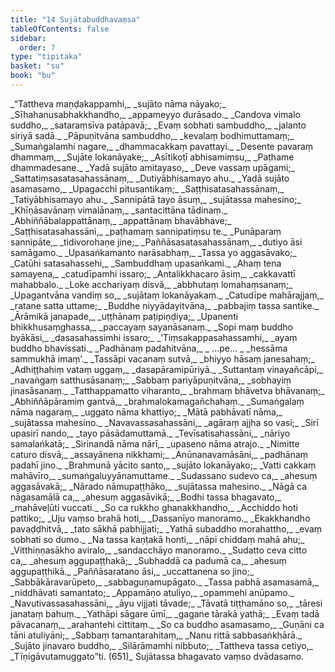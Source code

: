 ```yaml
---
title: "14 Sujātabuddhavaṃsa"
tableOfContents: false
sidebar:
  order: 7
type: "tipitaka"
basket: "su"
book: "bu"
---
```



<DynamicBreadcrumb />

<Division number="1" book="bu" bookNo="21" page="329">

<Paragraph number="630" type="verses" book="bu">
_“Tattheva maṇḍakappamhi,_  
_sujāto nāma nāyako;_  
_Sīhahanusabhakkhandho,_  
_appameyyo durāsado._  

</Paragraph>

</Division>
<Division number="2" book="bu" bookNo="21" page="329">

<Paragraph number="631" type="verses" book="bu">
_Candova vimalo suddho,_  
_sataraṃsīva patāpavā;_  
_Evaṃ sobhati sambuddho,_  
_jalanto siriyā sadā._  

</Paragraph>

</Division>
<Division number="3" book="bu" bookNo="21" page="329">

<Paragraph number="632" type="verses" book="bu">
_Pāpuṇitvāna sambuddho,_  
_kevalaṃ bodhimuttamaṃ;_  
_Sumaṅgalamhi nagare,_  
_dhammacakkaṃ pavattayi._  

</Paragraph>

</Division>
<Division number="4" book="bu" bookNo="21" page="329">

<Paragraph number="633" type="verses" book="bu">
_Desente pavaraṃ dhammaṃ,_  
_Sujāte lokanāyake;_  
_Asītikoṭī abhisamiṃsu,_  
_Paṭhame dhammadesane._  

</Paragraph>

</Division>
<Division number="5" book="bu" bookNo="21" page="329">

<Paragraph number="634" type="verses" book="bu">
_Yadā sujāto amitayaso,_  
_Deve vassaṃ upāgami;_  
_Sattatiṃsasatasahassānaṃ,_  
_Dutiyābhisamayo ahu._  

</Paragraph>

</Division>
<Division number="6" book="bu" bookNo="21" page="329">

<Paragraph number="635" type="verses" book="bu">
_Yadā sujāto asamasamo,_  
_Upagacchi pitusantikaṃ;_  
_Saṭṭhisatasahassānaṃ,_  
_Tatiyābhisamayo ahu._  

</Paragraph>

</Division>
<Division number="7" book="bu" bookNo="21" page="329">

<Paragraph number="636" type="verses" book="bu">
_Sannipātā tayo āsuṃ,_  
_sujātassa mahesino;_  
_Khīṇāsavānaṃ vimalānaṃ,_  
_santacittāna tādinaṃ._  

</Paragraph>

</Division>
<Division number="8" book="bu" bookNo="21" page="329">

<Paragraph number="637" type="verses" book="bu">
_Abhiññābalappattānaṃ,_  
_appattānaṃ bhavābhave;_  
_Saṭṭhisatasahassāni,_  
_paṭhamaṃ sannipatiṃsu te._  

</Paragraph>

</Division>
<Division number="9" book="bu" bookNo="21" page="329">

<Paragraph number="638" type="verses" book="bu">
_Punāparaṃ sannipāte,_  
_tidivorohaṇe jine;_  
_Paññāsasatasahassānaṃ,_  
_dutiyo āsi samāgamo._  

</Paragraph>

</Division>
<Division number="10" book="bu" bookNo="21" page="330">

<Paragraph number="639" type="verses" book="bu">
_Upasaṅkamanto narāsabhaṃ,_  
_Tassa yo aggasāvako;_  
_Catūhi satasahassehi,_  
_Sambuddhaṃ upasaṅkami._  

</Paragraph>

</Division>
<Division number="11" book="bu" bookNo="21" page="330">

<Paragraph number="640" type="verses" book="bu">
_Ahaṃ tena samayena,_  
_catudīpamhi issaro;_  
_Antalikkhacaro āsiṃ,_  
_cakkavattī mahabbalo._  

</Paragraph>

</Division>
<Division number="12" book="bu" bookNo="21" page="330">

<Paragraph number="641" type="verses" book="bu">
_Loke acchariyaṃ disvā,_  
_abbhutaṃ lomahaṃsanaṃ;_  
_Upagantvāna vandiṃ so,_  
_sujātaṃ lokanāyakaṃ._  

</Paragraph>

</Division>
<Division number="13" book="bu" bookNo="21" page="330">

<Paragraph number="642" type="verses" book="bu">
_Catudīpe mahārajjaṃ,_  
_ratane satta uttame;_  
_Buddhe niyyādayitvāna,_  
_pabbajiṃ tassa santike._  

</Paragraph>

</Division>
<Division number="14" book="bu" bookNo="21" page="330">

<Paragraph number="643" type="verses" book="bu">
_Ārāmikā janapade,_  
_uṭṭhānaṃ paṭipiṇḍiya;_  
_Upanenti bhikkhusaṃghassa,_  
_paccayaṃ sayanāsanaṃ._  

</Paragraph>

</Division>
<Division number="15" book="bu" bookNo="21" page="330">

<Paragraph number="644" type="verses" book="bu">
_Sopi maṃ buddho byākāsi,_  
_dasasahassimhi issaro;_  
_‘Tiṃsakappasahassamhi,_  
_ayaṃ buddho bhavissati._  

</Paragraph>

</Division>
<Division number="16" book="bu" bookNo="21" page="330">

<Paragraph number="645" type="verses" book="bu">
_Padhānaṃ padahitvāna,_  
_ …pe… _  
_hessāma sammukhā imaṃ’._  

</Paragraph>

</Division>
<Division number="17" book="bu" bookNo="21" page="330">

<Paragraph number="646" type="verses" book="bu">
_Tassāpi vacanaṃ sutvā,_  
_bhiyyo hāsaṃ janesahaṃ;_  
_Adhiṭṭhahiṃ vataṃ uggaṃ,_  
_dasapāramipūriyā._  

</Paragraph>

</Division>
<Division number="18" book="bu" bookNo="21" page="330">

<Paragraph number="647" type="verses" book="bu">
_Suttantaṃ vinayañcāpi,_  
_navaṅgaṃ satthusāsanaṃ;_  
_Sabbaṃ pariyāpuṇitvāna,_  
_sobhayiṃ jinasāsanaṃ._  

</Paragraph>

</Division>
<Division number="19" book="bu" bookNo="21" page="330">

<Paragraph number="648" type="verses" book="bu">
_Tatthappamatto viharanto,_  
_brahmaṃ bhāvetva bhāvanaṃ;_  
_Abhiññāpāramiṃ gantvā,_  
_brahmalokamagañchahaṃ._  

</Paragraph>

</Division>
<Division number="20" book="bu" bookNo="21" page="330">

<Paragraph number="649" type="verses" book="bu">
_Sumaṅgalaṃ nāma nagaraṃ,_  
_uggato nāma khattiyo;_  
_Mātā pabhāvatī nāma,_  
_sujātassa mahesino._  

</Paragraph>

</Division>
<Division number="21" book="bu" bookNo="21" page="330">

<Paragraph number="650" type="verses" book="bu">
_Navavassasahassāni,_  
_agāraṃ ajjha so vasi;_  
_Sirī upasirī nando,_  
_tayo pāsādamuttamā._  

</Paragraph>

</Division>
<Division number="22" book="bu" bookNo="21" page="330">

<Paragraph number="651" type="verses" book="bu">
_Tevīsatisahassāni,_  
_nāriyo samalaṅkatā;_  
_Sirinandā nāma nārī,_  
_upaseno nāma atrajo._  

</Paragraph>

</Division>
<Division number="23" book="bu" bookNo="21" page="330">

<Paragraph number="652" type="verses" book="bu">
_Nimitte caturo disvā,_  
_assayānena nikkhami;_  
_Anūnanavamāsāni,_  
_padhānaṃ padahī jino._  

</Paragraph>

</Division>
<Division number="24" book="bu" bookNo="21" page="331">

<Paragraph number="653" type="verses" book="bu">
_Brahmunā yācito santo,_  
_sujāto lokanāyako;_  
_Vatti cakkaṃ mahāvīro,_  
_sumaṅgaluyyānamuttame._  

</Paragraph>

</Division>
<Division number="25" book="bu" bookNo="21" page="331">

<Paragraph number="654" type="verses" book="bu">
_Sudassano sudevo ca,_  
_ahesuṃ aggasāvakā;_  
_Nārado nāmupaṭṭhāko,_  
_sujātassa mahesino._  

</Paragraph>

</Division>
<Division number="26" book="bu" bookNo="21" page="331">

<Paragraph number="655" type="verses" book="bu">
_Nāgā ca nāgasamālā ca,_  
_ahesuṃ aggasāvikā;_  
_Bodhi tassa bhagavato,_  
_mahāveḷūti vuccati._  

</Paragraph>

</Division>
<Division number="27" book="bu" bookNo="21" page="331">

<Paragraph number="656" type="verses" book="bu">
_So ca rukkho ghanakkhandho,_  
_Acchiddo hoti pattiko;_  
_Uju vaṃso brahā hoti,_  
_Dassanīyo manoramo._  

</Paragraph>

</Division>
<Division number="28" book="bu" bookNo="21" page="331">

<Paragraph number="657" type="verses" book="bu">
_Ekakkhandho pavaḍḍhitvā,_  
_tato sākhā pabhijjati;_  
_Yathā subaddho morahattho,_  
_evaṃ sobhati so dumo._  

</Paragraph>

</Division>
<Division number="29" book="bu" bookNo="21" page="331">

<Paragraph number="658" type="verses" book="bu">
_Na tassa kaṇṭakā honti,_  
_nāpi chiddaṃ mahā ahu;_  
_Vitthiṇṇasākho aviralo,_  
_sandacchāyo manoramo._  

</Paragraph>

</Division>
<Division number="30" book="bu" bookNo="21" page="328">

<Paragraph number="659" type="verses" book="bu">
_Sudatto ceva citto ca,_  
_ahesuṃ aggupaṭṭhakā;_  
_Subhaddā ca padumā ca,_  
_ahesuṃ aggupaṭṭhikā._  

</Paragraph>

</Division>
<Division number="31" book="bu" bookNo="21" page="329">

<Paragraph number="660" type="verses" book="bu">
_Paññāsaratano āsi,_  
_uccattanena so jino;_  
_Sabbākāravarūpeto,_  
_sabbaguṇamupāgato._  

</Paragraph>

</Division>
<Division number="32" book="bu" bookNo="21" page="326">

<Paragraph number="661" type="verses" book="bu">
_Tassa pabhā asamasamā,_  
_niddhāvati samantato;_  
_Appamāṇo atuliyo,_  
_opammehi anūpamo._  

</Paragraph>

</Division>
<Division number="33" book="bu" bookNo="21" page="326">

<Paragraph number="662" type="verses" book="bu">
_Navutivassasahassāni,_  
_āyu vijjati tāvade;_  
_Tāvatā tiṭṭhamāno so,_  
_tāresi janataṃ bahuṃ._  

</Paragraph>

</Division>
<Division number="34" book="bu" bookNo="21" page="309">

<Paragraph number="663" type="verses" book="bu">
_Yathāpi sāgare ūmī,_  
_gagane tārakā yathā;_  
_Evaṃ tadā pāvacanaṃ,_  
_arahantehi cittitaṃ._  

</Paragraph>

</Division>
<Division number="35" book="bu" bookNo="21" page="309">

<Paragraph number="664" type="verses" book="bu">
_So ca buddho asamasamo,_  
_Guṇāni ca tāni atuliyāni;_  
_Sabbaṃ tamantarahitaṃ,_  
_Nanu rittā sabbasaṅkhārā._  

</Paragraph>

</Division>
<Division number="36" book="bu" bookNo="21" page="309">

<Paragraph number="665" type="verses" book="bu">
_Sujāto jinavaro buddho,_  
_Silārāmamhi nibbuto;_  
_Tattheva tassa cetiyo,_  
_Tīṇigāvutamuggato”ti. (651)_  


</Paragraph>
</Division>

<Paragraph number="666" type="center" book="bu">
Sujātassa bhagavato vaṃso dvādasamo.
</Paragraph>